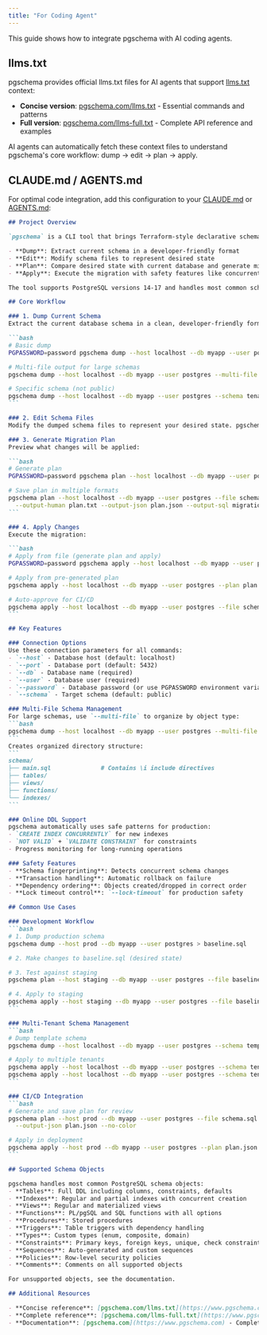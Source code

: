 ```yaml
---
title: "For Coding Agent"
---
```


This guide shows how to integrate pgschema with AI coding agents.

## llms.txt

pgschema provides official llms.txt files for AI agents that support [llms.txt](https://llmstxt.org/) context:

- **Concise version**: [pgschema.com/llms.txt](https://www.pgschema.com/llms.txt) - Essential commands and patterns
- **Full version**: [pgschema.com/llms-full.txt](https://www.pgschema.com/llms-full.txt) - Complete API reference and examples

AI agents can automatically fetch these context files to understand pgschema's core workflow: dump → edit → plan → apply.

## CLAUDE.md / AGENTS.md

For optimal code integration, add this configuration to your [CLAUDE.md](https://claude.md) or [AGENTS.md](https://agents.md/):

````markdown 
## Project Overview

`pgschema` is a CLI tool that brings Terraform-style declarative schema migration workflow to PostgreSQL. It provides a dump/edit/plan/apply workflow for database schema changes:

- **Dump**: Extract current schema in a developer-friendly format
- **Edit**: Modify schema files to represent desired state  
- **Plan**: Compare desired state with current database and generate migration plan
- **Apply**: Execute the migration with safety features like concurrent change detection

The tool supports PostgreSQL versions 14-17 and handles most common schema objects (tables, indexes, functions, views, constraints, etc.).

## Core Workflow

### 1. Dump Current Schema
Extract the current database schema in a clean, developer-friendly format:

```bash
# Basic dump
PGPASSWORD=password pgschema dump --host localhost --db myapp --user postgres > schema.sql

# Multi-file output for large schemas
pgschema dump --host localhost --db myapp --user postgres --multi-file --file schema.sql

# Specific schema (not public)
pgschema dump --host localhost --db myapp --user postgres --schema tenant1 > schema.sql
```

### 2. Edit Schema Files
Modify the dumped schema files to represent your desired state. pgschema compares the desired state (files) with current state (database) to generate migrations.

### 3. Generate Migration Plan  
Preview what changes will be applied:

```bash
# Generate plan
PGPASSWORD=password pgschema plan --host localhost --db myapp --user postgres --file schema.sql

# Save plan in multiple formats
pgschema plan --host localhost --db myapp --user postgres --file schema.sql \
  --output-human plan.txt --output-json plan.json --output-sql migration.sql
```

### 4. Apply Changes
Execute the migration:

```bash  
# Apply from file (generate plan and apply)
PGPASSWORD=password pgschema apply --host localhost --db myapp --user postgres --file schema.sql

# Apply from pre-generated plan
pgschema apply --host localhost --db myapp --user postgres --plan plan.json

# Auto-approve for CI/CD
pgschema apply --host localhost --db myapp --user postgres --file schema.sql --auto-approve
```

## Key Features

### Connection Options
Use these connection parameters for all commands:
- `--host` - Database host (default: localhost)
- `--port` - Database port (default: 5432)  
- `--db` - Database name (required)
- `--user` - Database user (required)
- `--password` - Database password (or use PGPASSWORD environment variable)
- `--schema` - Target schema (default: public)

### Multi-File Schema Management
For large schemas, use `--multi-file` to organize by object type:
```bash
pgschema dump --host localhost --db myapp --user postgres --multi-file --file schema/main.sql
```
Creates organized directory structure:
```
schema/
├── main.sql              # Contains \i include directives
├── tables/
├── views/  
├── functions/
└── indexes/
```

### Online DDL Support
pgschema automatically uses safe patterns for production:
- `CREATE INDEX CONCURRENTLY` for new indexes
- `NOT VALID` + `VALIDATE CONSTRAINT` for constraints
- Progress monitoring for long-running operations

### Safety Features
- **Schema fingerprinting**: Detects concurrent schema changes
- **Transaction handling**: Automatic rollback on failure
- **Dependency ordering**: Objects created/dropped in correct order
- **Lock timeout control**: `--lock-timeout` for production safety

## Common Use Cases

### Development Workflow
```bash
# 1. Dump production schema
pgschema dump --host prod --db myapp --user postgres > baseline.sql

# 2. Make changes to baseline.sql (desired state)

# 3. Test against staging
pgschema plan --host staging --db myapp --user postgres --file baseline.sql

# 4. Apply to staging  
pgschema apply --host staging --db myapp --user postgres --file baseline.sql
```

### Multi-Tenant Schema Management
```bash
# Dump template schema
pgschema dump --host localhost --db myapp --user postgres --schema template > template.sql

# Apply to multiple tenants
pgschema apply --host localhost --db myapp --user postgres --schema tenant1 --file template.sql
pgschema apply --host localhost --db myapp --user postgres --schema tenant2 --file template.sql
```

### CI/CD Integration
```bash
# Generate and save plan for review
pgschema plan --host prod --db myapp --user postgres --file schema.sql \
  --output-json plan.json --no-color

# Apply in deployment
pgschema apply --host prod --db myapp --user postgres --plan plan.json --auto-approve
```

## Supported Schema Objects

pgschema handles most common PostgreSQL schema objects:
- **Tables**: Full DDL including columns, constraints, defaults
- **Indexes**: Regular and partial indexes with concurrent creation
- **Views**: Regular and materialized views
- **Functions**: PL/pgSQL and SQL functions with all options
- **Procedures**: Stored procedures
- **Triggers**: Table triggers with dependency handling
- **Types**: Custom types (enum, composite, domain)  
- **Constraints**: Primary keys, foreign keys, unique, check constraints
- **Sequences**: Auto-generated and custom sequences
- **Policies**: Row-level security policies
- **Comments**: Comments on all supported objects

For unsupported objects, see the documentation.

## Additional Resources

- **Concise reference**: [pgschema.com/llms.txt](https://www.pgschema.com/llms.txt) - Essential commands and patterns
- **Complete reference**: [pgschema.com/llms-full.txt](https://www.pgschema.com/llms-full.txt) - Full API reference and examples
- **Documentation**: [pgschema.com](https://www.pgschema.com) - Complete documentation